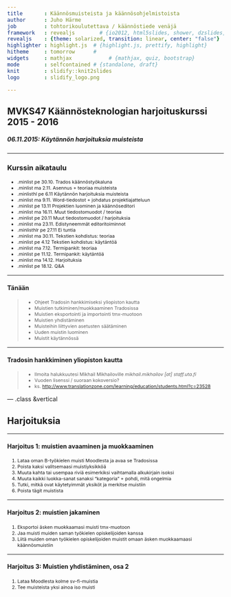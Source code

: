```yaml
---
title       : Käännösmuisteista ja käännösohjelmistoista
author      : Juho Härme
job         : tohtorikoulutettava / käännöstiede venäjä
framework   : revealjs        # {io2012, html5slides, shower, dzslides, ...}
revealjs    : {theme: solarized, transition: linear, center: "false"}
highlighter : highlight.js  # {highlight.js, prettify, highlight}
hitheme     : tomorrow      # 
widgets     : mathjax            # {mathjax, quiz, bootstrap}
mode        : selfcontained # {standalone, draft}
knit        : slidify::knit2slides
logo        : slidify_logo.png

---
```


<style>
.reveal h2{
    padding-bottom: 20px;
}

p { text-align: left;
}

li.fragment.visible, li {
    font-size: 78%;
}

li.minlist{
font-size:69%; 
color:darkgrey;}

li.minlisthlr{font-size:69%;
color:rgb(247, 131, 131);
}

li.minlisthl{font-size:69%;}


.reveal a:not(.image) {
text-decoration:underline;
}

.coldiv {width:47%;float:left;}
.coldiv2 {float:left;width:30%;}

.rowdiv {width:100%;clear:left;}

.reveal section img { background:none; border:none; box-shadow:none; }

p.smaller {font-size:70%;}


table { 
width: 100%;
}


table tr:nth-child(2n+1) { /* background: #E8F2FF; */ background: #D5E5FD; }

.reveal table th, .reveal table td {

font-size:55%;

}

</style>

<script src="http://ajax.googleapis.com/ajax/libs/jquery/1.9.1/jquery.min.js"></script>

## MVKS47 Käännösteknologian harjoituskurssi 2015 - 2016

##### 06.11.2015: Käytännön harjoituksia muisteista


--- 

### Kurssin aikataulu


- .minlist pe 30.10. Trados käännöstyökaluna
- .minlist ma 2.11.  Asennus + teoriaa muisteista
- .minlisthl pe 6.11 Käytännön harjoituksia muisteista
- .minlist ma 9.11. Word-tiedostot + johdatus projektiajatteluun
- .minlist pe 13.11 Projektien luominen ja käännöseditori
- .minlist ma 16.11. Muut tiedostomuodot / teoriaa
- .minlist pe 20.11 Muut tiedostomuodot / harjoituksia
- .minlist ma 23.11. Edistyneemmät editoritoiminnot
- .minlisthlr pe 27.11 Ei tuntia
- .minlist ma 30.11. Tekstien kohdistus: teoriaa
- .minlist pe 4.12 Tekstien kohdistus: käytäntöä
- .minlist ma 7.12. Termipankit: teoriaa
- .minlist pe 11.12. Termipankit: käytäntöä
- .minlist ma 14.12. Harjoituksia
- .minlist pe 18.12. Q&A

---

#### Tänään

>- Ohjeet Tradosin hankkimiseksi yliopiston kautta
>- Muistien tutkiminen/muokkaaminen Tradosissa
>- Muistien eksportointi ja importointi tmx-muotoon
>- Muistien yhdistäminen
>- Muisteihin liittyvien asetusten säätäminen
>- Uuden muistin luominen
>- Muistit käytännössä

---

#### Tradosin hankkiminen yliopiston kautta

>- Ilmoita halukkuutesi Mikhail Mikhailoville *mikhail.mikhailov [at] staff.uta.fi*
>- Vuoden lisenssi / suoraan kokoversio?
>- ks. [http://www.translationzone.com/learning/education/students.html?c=23528](http://www.translationzone.com/learning/education/students.html?c=23528)

--- .class &vertical

## Harjoituksia

***

#### Harjoitus 1: muistien avaaminen ja muokkaaminen

1. Lataa oman B-työkielen muisti Moodlesta ja avaa se Tradosissa
2. Poista kaksi valitsemaasi muistiyksikköä
3. Muuta kahta tai usempaa riviä esimerkiksi vaihtamalla alkukirjain isoksi
4. Muuta kaikki luokka-sanat sanaksi "kategoria" + pohdi, mitä ongelmia
5. Tutki, mitkä ovat käytetyimmät yksiköt ja merkitse muistiin
6. Poista tägit muistista

***

#### Harjoitus 2: muistien jakaminen

1. Eksportoi äsken muokkaamasi muisti tmx-muotoon
2. Jaa muisti muiden saman työkielen opiskelijoiden kanssa
3. Liitä muiden oman työkielen opiskelijoiden muistit omaan äsken muokkaamaasi käännösmuistiin

***

#### Harjoitus 3: Muistien yhdistäminen, osa 2

1. Lataa Moodlesta kolme sv-fi-muistia
2. Tee muisteista yksi ainoa iso muisti

<script>
$('ol.incremental li').addClass('fragment')//note to anyone reading this code, you may need to change to ul from ol depending on ordered vs unordered list
$('ul.incremental li').addClass('fragment')//note to anyone reading this code, you may need to change to ul from ol depending on ordered vs unordered list
</script>

